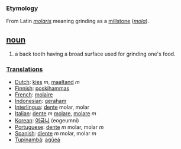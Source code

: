 === Etymology ===
From Latin ''[[molaris]]'' meaning grinding as a [[millstone]] (''[[mola]]'').

== [[noun]] ==
# a back tooth having a broad surface used for grinding one's food.

===[[Translation]]s===
*[[Dutch]]: [[kies]] ''m'', [[maaltand]] ''m''
*[[Finnish]]: [[poskihammas]]
*[[French]]: [[molaire]]
*[[Indonesian]]: [[geraham]]
*[[Interlingua]]: [[dente]] molar, molar
*[[Italian]]: [[dente]] ''m'' [[molare]], [[molare]] ''m''
*[[Korean]]: [[어금니]] (eogeumni)
*[[Portuguese]]: [[dente]] ''m'' molar, molar ''m''
*[[Spanish]]: [[diente]] ''m'' molar, molar ''m''
*[[Tupinambá]]: [[agûeá]]